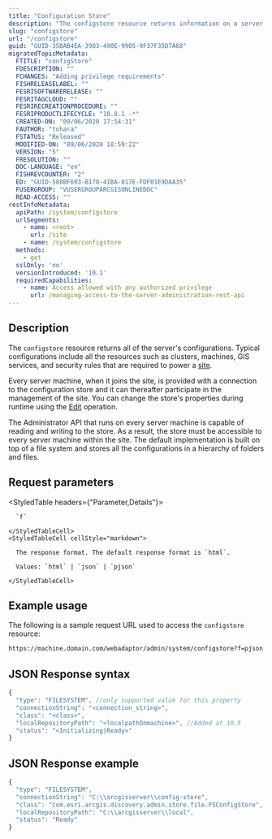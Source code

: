 ```yaml
---
title: "Configuration Store"
description: "The configstore resource returns information on a server's configuration."
slug: "configstore"
url: "/configstore"
guid: "GUID-35BAB4EA-3983-490E-9905-9F37F35D7A68"
migratedTopicMetadata:
  FTITLE: "configStore"
  FDESCRIPTION: ""
  FCHANGES: "Adding privilege requirements"
  FISHRELEASELABEL: ""
  FESRISOFTWARERELEASE: ""
  FESRITAGCLOUD: ""
  FESRIRECREATIONPROCEDURE: ""
  FESRIPRODUCTLIFECYCLE: "10.8.1 -*"
  CREATED-ON: "09/06/2020 17:54:31"
  FAUTHOR: "tohara"
  FSTATUS: "Released"
  MODIFIED-ON: "09/06/2020 18:59:22"
  VERSION: "5"
  FRESOLUTION: ""
  DOC-LANGUAGE: "en"
  FISHREVCOUNTER: "2"
  ED: "GUID-588BF693-B178-41BA-817E-FDF01E9DAA35"
  FUSERGROUP: "VUSERGROUPARCGISONLINEDOC"
  READ-ACCESS: ""
restInfoMetadata:
  apiPath: /system/configstore
  urlSegments:
    - name: <root>
      url: /site
    - name: /system/configstore
  methods:
    - get
  sslOnly: 'no'
  versionIntroduced: '10.1'
  requiredCapabilities:
    - name: Access allowed with any authorized privilege
      url: /managing-access-to-the-server-administration-rest-api
---
```


## Description

The `configstore` resource returns all of the server's configurations. Typical configurations include all the resources such as clusters, machines, GIS services, and security rules that are required to power a [site](/site).

Every server machine, when it joins the site, is provided with a connection to the configuration store and it can thereafter participate in the management of the site. You can change the store's properties during runtime using the [Edit](/editconfigstore) operation. 

The Administrator API that runs on every server machine is capable of reading and writing to the store. As a result, the store must be accessible to every server machine within the site. The default implementation is built on top of a file system and stores all the configurations in a hierarchy of folders and files. 


##  Request parameters

<StyledTable headers={"Parameter,Details"}>
  <StyledTableRow>
    <StyledTableCell cellStyle="markdown">

      `f` 

    </StyledTableCell>
    <StyledTableCell cellStyle="markdown">

      The response format. The default response format is `html`.

      Values: `html` | `json` | `pjson`

    </StyledTableCell>
  </StyledTableRow>
</StyledTable>


## Example usage

The following is a sample request URL used to access the `configstore` resource:

```markdown
https://machine.domain.com/webadaptor/admin/system/configstore?f=pjson
```

## JSON Response syntax

```javascript
{
  "type": "FILESYSTEM", //only supported value for this property
  "connectionString": "<connection_string>",
  "class": "<class>",
  "localRepositoryPath": "<localpathOnmachine>", //Added at 10.5
  "status": "<Initializing|Ready>"
}
```

## JSON Response example

```javascript
{
  "type": "FILESYSTEM",
  "connectionString": "C:\\arcgisserver\\config-store",
  "class": "com.esri.arcgis.discovery.admin.store.file.FSConfigStore", //default class name for FILESYSTEM type
  "localRepositoryPath": "C:\\arcgisserver\\local",	
  "status": "Ready"
}
```